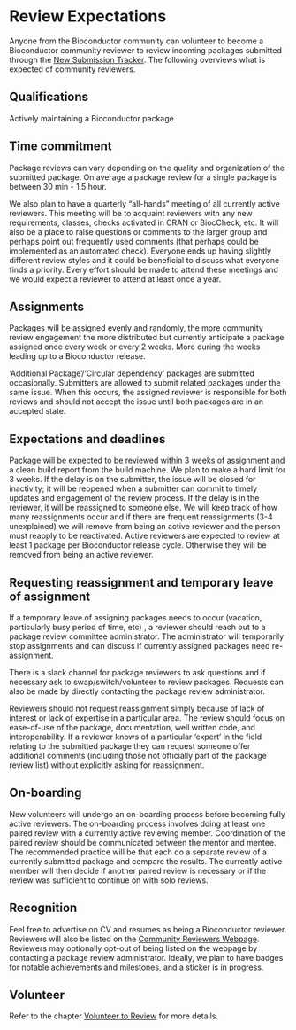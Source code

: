 # Review Expectations {#review-expectation}

Anyone from the Bioconductor community can volunteer to become a Bioconductor
community reviewer to review incoming packages submitted through the [New
Submission Tracker](https://github.com/Bioconductor/Contributions/issues). The
following overviews what is expected of community reviewers.

## Qualifications {.unnumbered #review-qualifications}

Actively maintaining a Bioconductor package 


## Time commitment {.unnumbered #review-time-commitment}

Package reviews can vary depending on the quality and organization of the
submitted package. On average a package review for a single package is between
30 min - 1.5 hour.

We also plan to have a quarterly “all-hands” meeting of all currently active
reviewers.  This meeting will be to acquaint reviewers with any new
requirements, classes, checks activated in CRAN or BiocCheck, etc. It will also
be a place to raise questions or comments to the larger group and perhaps point
out frequently used comments (that perhaps could be implemented as an automated
check).  Everyone ends up having slightly different review styles and it could
be beneficial to discuss what everyone finds a priority. Every effort should be
made to attend these meetings and we would expect a reviewer to attend at least
once a year.


## Assignments {.unnumbered #review-assignments}

Packages will be assigned evenly and randomly, the more community review
engagement the more distributed but currently anticipate a package assigned once
every week or every 2 weeks. More during the weeks leading up to a Bioconductor
release.

'Additional Package'/'Circular dependency' packages are submitted occasionally.
Submitters are allowed to submit related packages under the same issue. When
this occurs, the assigned reviewer is responsible for both reviews and should
not accept the issue until both packages are in an accepted state.


## Expectations and deadlines {.unnumbered #review-expectations-and-deadlines}

Package will be expected to be reviewed within 3 weeks of assignment and a clean
build report from the build machine.  We plan to make a hard limit for 3
weeks. If the delay is on the submitter, the issue will be closed for
inactivity; it will be reopened when a submitter can commit to timely updates
and engagement of the review process.  If the delay is in the reviewer, it will
be reassigned to someone else.  We will keep track of how many reassignments
occur and if there are frequent reassignments (3-4 unexplained) we will remove
from being an active reviewer and the person must reapply to be
reactivated. Active reviewers are expected to review at least 1 package per
Bioconductor release cycle. Otherwise they will be removed from being an active
reviewer.


## Requesting reassignment and temporary leave of assignment {.unnumbered #review-reassignment-and-temporary-leave}

If a temporary leave of assigning packages needs to occur (vacation,
particularly busy period of time, etc) , a reviewer should reach out to a
package review committee administrator. The administrator will temporarily stop
assignments and can discuss if currently assigned packages need re-assignment.

There is a slack channel for package reviewers to ask questions and if necessary
ask to swap/switch/volunteer to review packages. Requests can also be made by
directly contacting the package review administrator.

Reviewers should not request reassignment simply because of lack of interest or
lack of expertise in a particular area. The review should focus on ease-of-use
of the package, documentation, well written code, and interoperability. If a
reviewer knows of a particular ‘expert’ in the field relating to the submitted
package they can request someone offer additional comments (including those not
officially part of the package review list) without explicitly asking for
reassignment.


## On-boarding {.unnumbered #review-onboarding}

New volunteers will undergo an on-boarding process before becoming fully active
reviewers. The on-boarding process involves doing at least one paired review
with a currently active reviewing member. Coordination of the paired review
should be communicated between the mentor and mentee. The recommended practice
will be that each do a separate review of a currently submitted package and
compare the results. The currently active member will then decide if another
paired review is necessary or if the review was sufficient to continue on with
solo reviews.


## Recognition {.unnumbered #review-recognition}

Feel free to advertise on CV and resumes as being a Bioconductor reviewer.
Reviewers will also be listed on the [Community Reviewers Webpage](http://bioconductor.org/about/package-reviewers/). Reviewers
may optionally opt-out of being listed on the webpage by contacting a package
review administrator. Ideally, we plan to have badges for notable achievements
and milestones, and a sticker is in progress.


## Volunteer {.unnumbered #review-volunteer}

Refer to the chapter [Volunteer to Review](#review-volunteer-chapter) for more details.

